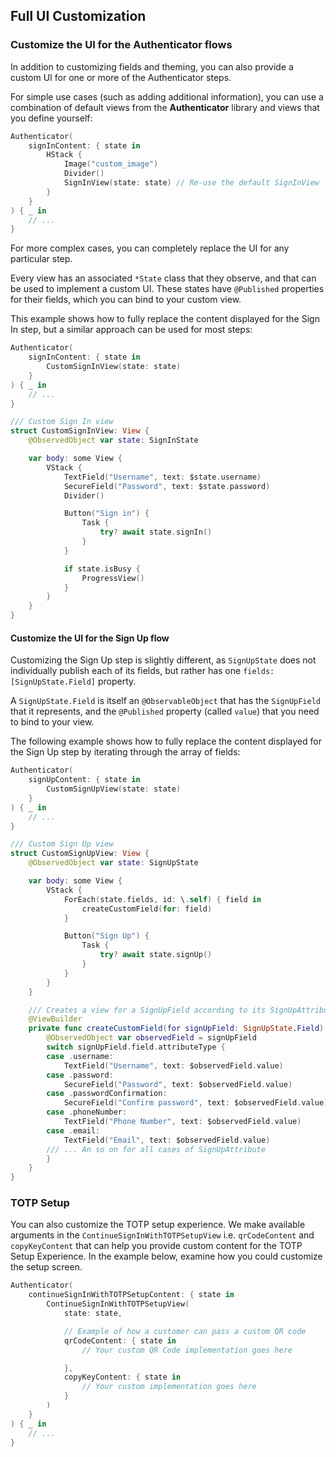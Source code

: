 ## Full UI Customization

### Customize the UI for the Authenticator flows

In addition to customizing fields and theming, you can also provide a custom UI for one or more of the Authenticator steps.

For simple use cases (such as adding additional information), you can use a combination of default views from the **Authenticator** library and views that you define yourself:

```swift
Authenticator(
    signInContent: { state in
        HStack {
            Image("custom_image")
            Divider()
            SignInView(state: state) // Re-use the default SignInView
        }
    }
) { _ in
    // ...
}
```

For more complex cases, you can completely replace the UI for any particular step. 

Every view has an associated `*State` class that they observe, and that can be used to implement a custom UI. These states have `@Published` properties for their fields, which you can bind to your custom view.

This example shows how to fully replace the content displayed for the Sign In step, but a similar approach can be used for most steps:

```swift
Authenticator(
    signInContent: { state in
        CustomSignInView(state: state)
    }
) { _ in
    // ...
}

/// Custom Sign In view
struct CustomSignInView: View {
    @ObservedObject var state: SignInState

    var body: some View {
        VStack {
            TextField("Username", text: $state.username)
            SecureField("Password", text: $state.password)
            Divider()

            Button("Sign in") {
                Task {
                    try? await state.signIn()
                }
            }

            if state.isBusy {
                ProgressView()
            }
        }
    }
}

```

#### Customize the UI for the Sign Up flow

Customizing the Sign Up step is slightly different, as `SignUpState` does not individually publish each of its fields, but rather has one `fields: [SignUpState.Field]` property. 

A `SignUpState.Field` is itself an `@ObservableObject` that has the `SignUpField` that it represents, and the `@Published` property (called `value`) that you need to bind to your view. 

The following example shows how to fully replace the content displayed for the Sign Up step by iterating through the array of fields:

```swift
Authenticator(
    signUpContent: { state in
        CustomSignUpView(state: state)
    }
) { _ in
    // ...
}

/// Custom Sign Up view
struct CustomSignUpView: View {
    @ObservedObject var state: SignUpState

    var body: some View {
        VStack {
            ForEach(state.fields, id: \.self) { field in
                createCustomField(for: field)
            }

            Button("Sign Up") {
                Task {
                    try? await state.signUp()
                }
            }
        }
    }

    /// Creates a view for a SignUpField according to its SignUpAttribute
    @ViewBuilder
    private func createCustomField(for signUpField: SignUpState.Field) -> some View {
        @ObservedObject var observedField = signUpField
        switch signUpField.field.attributeType {
        case .username:
            TextField("Username", text: $observedField.value)
        case .password:
            SecureField("Password", text: $observedField.value)
        case .passwordConfirmation:
            SecureField("Confirm password", text: $observedField.value)
        case .phoneNumber:
            TextField("Phone Number", text: $observedField.value)
        case .email:
            TextField("Email", text: $observedField.value)
        /// ... An so on for all cases of SignUpAttribute
        }
    }
}
```

### TOTP Setup

You can also customize the TOTP setup experience. We make available arguments in the `ContinueSignInWithTOTPSetupView` i.e. `qrCodeContent` and `copyKeyContent` that can help you provide custom content for the TOTP Setup Experience. In the example below, examine how you could customize the setup screen.

```swift
Authenticator(
    continueSignInWithTOTPSetupContent: { state in
        ContinueSignInWithTOTPSetupView(
            state: state,

            // Example of how a customer can pass a custom QR code
            qrCodeContent: { state in
                // Your custom QR Code implementation goes here

            },
            copyKeyContent: { state in
                // Your custom implementation goes here
            }
        )
    }
) { _ in
    // ...
}

```
